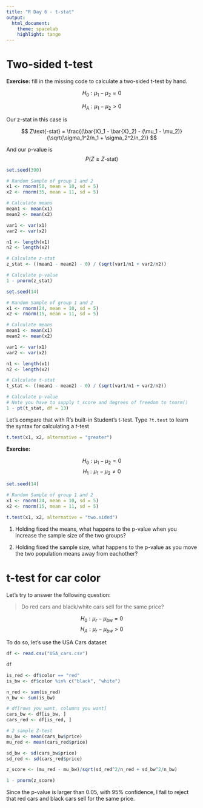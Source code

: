 ```yaml
---
title: "R Day 6 - t-stat"
output:
  html_document:
    theme: spacelab
    highlight: tango
---
```



# Two-sided t-test

**Exercise:** fill in the missing code to calculate a two-sided t-test by hand.

$$ 
	H_0: \mu_1 - \mu_2 = 0 
$$

$$
	H_A: \mu_1 - \mu_2 > 0
$$

Our z-stat in this case is 

$$
	Z\text{-stat} = \frac{(\bar{X}_1 - \bar{X}_2) - (\mu_1 - \mu_2)}{\sqrt{\sigma_1^2/n_1 + \sigma_2^2/n_2}}
$$

And our p-value is 
$$
	P (Z \geq Z\text{-stat}) 
$$

```r
set.seed(390)

# Random Sample of group 1 and 2
x1 <- rnorm(50, mean = 10, sd = 5)
x2 <- rnorm(35, mean = 11, sd = 5)

# Calculate means
mean1 <- mean(x1)
mean2 <- mean(x2)

var1 <- var(x1)
var2 <- var(x2)

n1 <- length(x1)
n2 <- length(x2)

# Calculate z-stat
z_stat <- ((mean1 - mean2) - 0) / (sqrt(var1/n1 + var2/n2))

# Calculate p-value
1 - pnorm(z_stat)


```


```r
set.seed(14)

# Random Sample of group 1 and 2
x1 <- rnorm(24, mean = 10, sd = 5)
x2 <- rnorm(15, mean = 11, sd = 5)

# Calculate means
mean1 <- mean(x1)
mean2 <- mean(x2)

var1 <- var(x1)
var2 <- var(x2)

n1 <- length(x1)
n2 <- length(x2)

# Calculate t-stat
t_stat <- ((mean1 - mean2) - 0) / (sqrt(var1/n1 + var2/n2))

# Calculate p-value
# Note you have to supply t_score and degrees of freedom to tnorm()
1 - pt(t_stat, df = 13)

```


Let's compare that with R's built-in Student's t-test. Type `?t.test` to learn the syntax for calculating a $t$-test

```r
t.test(x1, x2, alternative = "greater")
```

**Exercise:**

$$H_0 : \mu_1 - \mu_2   =  0$$
$$H_1 : \mu_1 - \mu_2 \neq 0$$

```r
set.seed(14)

# Random Sample of group 1 and 2
x1 <- rnorm(24, mean = 10, sd = 5)
x2 <- rnorm(15, mean = 11, sd = 5)

t.test(x1, x2, alternative = "two.sided")
```

1. Holding fixed the means, what happens to the p-value when you increase the sample size of the two groups? 

2. Holding fixed the sample size, what happens to the p-value as you move the two population means away from eachother?




# t-test for car color

Let's try to answer the following question:

> Do red cars and black/white cars sell for the same price?

$$ H_0: \mu_r - \mu_{bw} = 0$$ 
$$ H_A : \mu_r - \mu_{bw} > 0$$

To do so, let's use the USA Cars dataset

```r
df <- read.csv("USA_cars.csv")

df
```


```r

is_red <- df$color == "red"
is_bw <- df$color %in% c("black", "white")

n_red <- sum(is_red)
n_bw <- sum(is_bw)

# df[rows you want, columns you want]
cars_bw <- df[is_bw, ]
cars_red <- df[is_red, ]

```


```r
# 2 sample Z-test
mu_bw <- mean(cars_bw$price)
mu_red <- mean(cars_red$price)

sd_bw <- sd(cars_bw$price)
sd_red <- sd(cars_red$price)

z_score <- (mu_red - mu_bw)/sqrt(sd_red^2/n_red + sd_bw^2/n_bw)

1 - pnorm(z_score)

```

Since the p-value is larger than 0.05, with 95% confidence, I fail to reject that red cars and black cars sell for the same price.
